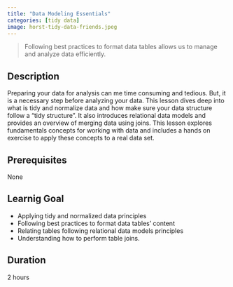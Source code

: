 ```yaml
---
title: "Data Modeling Essentials"
categories: [tidy data]
image: horst-tidy-data-friends.jpeg
---
```


> Following best practices to format data tables allows us to manage and analyze data efficiently. 


<!--Tidy and normalize data principles are a standarize way to organize data frames to archive structured data formats.-->

## Description

Preparing your data for analysis can me time consuming and tedious. But, it is a necessary step before analyzing your data. This lesson dives deep into what is tidy and normalize data and how make sure your data structure follow a "tidy structure". It also introduces relational data models and provides an overview of merging data using joins. This lesson explores fundamentals concepts for working with data and includes a hands on exercise to apply these concepts to a real data set.

## Prerequisites

None

## Learnig Goal

-   Applying tidy and normalized data principles
-   Following best practices to format data tables' content
-   Relating tables following relational data models principles
-   Understanding how to perform table joins.

## Duration

2 hours
